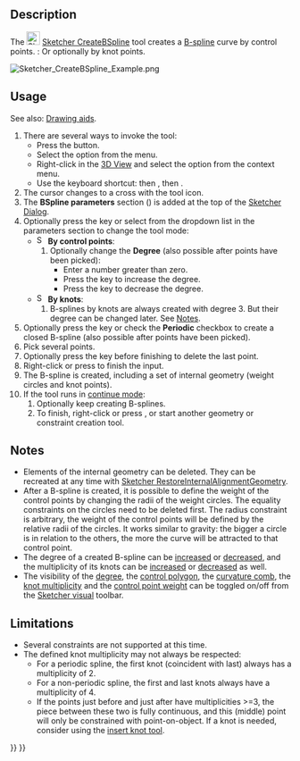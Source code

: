 <languages/>
<translate>

<!--T:10-->
{{Docnav
|[[Sketcher_CreateArcSlot|Arc slot]]
|[[Sketcher_CreatePeriodicBSpline|Periodic B-spline by control points]]
|[[Sketcher_Workbench|Sketcher]]
|IconL=Sketcher_CreateArcSlot.svg
|IconR=Sketcher_CreatePeriodicBSpline.svg
|IconC=Workbench_Sketcher.svg
}}

<!--T:1-->
{{GuiCommand
|Name=Sketcher CreateBSpline
|MenuLocation=Sketch → Geometries → B-spline
|Workbenches=[[Sketcher_Workbench|Sketcher]]
|Shortcut={{KEY|G}} {{KEY|B}} {{KEY|B}}
|Version=0.17
|SeeAlso=[[Sketcher_CreatePeriodicBSpline|Sketcher CreatePeriodicBSpline]]
}}

==Description== <!--T:2-->

<!--T:3-->
The [[Image:Sketcher_CreateBSpline.svg|24px]] [[Sketcher_CreateBSpline|Sketcher CreateBSpline]] tool creates a [[B-Splines|B-spline]] curve by control points. {{Version|1.0}}: Or optionally by knot points.

</translate>
[[Image:Sketcher_CreateBSpline_Example.png]]
<translate>
<!--T:4-->
{{Caption|B-spline curve (white) defined by 5 control points.<br>
The control polygon (green) connects the control points (marked with dark yellow weight circles).<br>
The number 3 (green, without brackets) in the center refers to the [[Sketcher_BSplineIncreaseDegree#Description|degree]] of the B-spline.<br>
The numbers (1) and (4) (green, in round brackets) refer to the [[Sketcher_BSplineDecreaseKnotMultiplicity#Description|multiplicity]] of the knot points.<br>
The numbers [1.00] (green, in square brackets) refer to the weights of the control points.}}

==Usage== <!--T:5-->

<!--T:16-->
See also: [[Sketcher_Workbench#Drawing_aids|Drawing aids]].

<!--T:6-->
# There are several ways to invoke the tool:
#* Press the {{Button|[[Image:Sketcher_CreateBSpline.svg|16px]] [[Sketcher_CreateBSpline|B-spline by control points]]}} button.
#* Select the {{MenuCommand|Sketch → Geometries → [[Image:Sketcher_CreateBSpline.svg|16px]] B-spline}} option from the menu.
#* Right-click in the [[3D_View|3D View]] and select the {{MenuCommand|[[Image:Sketcher_CreateBSpline.svg|16px]] B-spline}} option from the context menu. {{Version|1.0}}
#* Use the keyboard shortcut: {{KEY|G}} then {{KEY|B}}, then {{KEY|B}}.
# The cursor changes to a cross with the tool icon.
# The '''BSpline parameters''' section ({{Version|1.0}}) is added at the top of the [[Sketcher_Dialog|Sketcher Dialog]].
# Optionally press the {{KEY|M}} key or select from the dropdown list in the parameters section to change the tool mode:
#* [[Image:Sketcher_CreateBSpline.svg|16px]] '''By control points''':
#*# Optionally change the '''Degree''' (also possible after points have been picked):
#*#* Enter a number greater than zero.
#*#* Press the {{KEY|U}} key to increase the degree.
#*#* Press the {{KEY|J}} key to decrease the degree.
#* [[Image:Sketcher_CreateBSplineByInterpolation.svg|16px]] '''By knots''': {{Version|1.0}}
#*# B-splines by knots are always created with degree 3. But their degree can be changed later. See [[#Notes|Notes]].
# Optionally press the {{KEY|R}} key or check the '''Periodic''' checkbox to create a closed B-spline (also possible after points have been picked). {{Version|1.0}}
# Pick several points.
# Optionally press the {{KEY|F}} key before finishing to delete the last point. {{Version|1.0}}
# Right-click or press {{KEY|Esc}} to finish the input.
# The B-spline is created, including a set of internal geometry (weight circles and knot points).
# If the tool runs in [[Sketcher_Workbench#Continue_modes|continue mode]]:
## Optionally keep creating B-splines.
## To finish, right-click or press {{KEY|Esc}}, or start another geometry or constraint creation tool.

==Notes== <!--T:14-->

<!--T:15-->
* Elements of the internal geometry can be deleted. They can be recreated at any time with [[Sketcher_RestoreInternalAlignmentGeometry|Sketcher RestoreInternalAlignmentGeometry]].
* After a B-spline is created, it is possible to define the weight of the control points by changing the radii of the weight circles. The equality constraints on the circles need to be deleted first. The radius constraint is arbitrary, the weight of the control points will be defined by the relative radii of the circles. It works similar to gravity: the bigger a circle is in relation to the others, the more the curve will be attracted to that control point.
* The degree of a created B-spline can be [[Sketcher_BSplineIncreaseDegree|increased]] or [[Sketcher_BSplineDecreaseDegree|decreased]], and the multiplicity of its knots can be [[Sketcher_BSplineIncreaseKnotMultiplicity|increased]] or [[Sketcher_BSplineIncreaseKnotMultiplicity|decreased]] as well.
* The visibility of the [[Sketcher_BSplineDegree|degree]], the [[Sketcher_BSplinePolygon|control polygon]], the [[Sketcher_BSplineComb|curvature comb]], the [[Sketcher_BSplineKnotMultiplicity|knot multiplicity]] and the [[Sketcher_BSplinePoleWeight|control point weight]] can be toggled on/off from the [[Sketcher_Workbench#Sketcher visual|Sketcher visual]] toolbar.

==Limitations== <!--T:7-->

<!--T:8-->
* Several constraints are not supported at this time.
* The defined knot multiplicity may not always be respected:
** For a periodic spline, the first knot (coincident with last) always has a multiplicity of 2.
** For a non-periodic spline, the first and last knots always have a multiplicity of 4.
** If the points just before and just after have multiplicities >=3, the piece between these two is fully continuous, and this (middle) point will only be constrained with point-on-object. If a knot is needed, consider using the [[Sketcher_BSplineInsertKnot|insert knot tool]].


<!--T:11-->
{{Docnav
|[[Sketcher_CreateArcSlot|Arc slot]]
|[[Sketcher_CreatePeriodicBSpline|Periodic B-spline by control points]]
|[[Sketcher_Workbench|Sketcher]]
|IconL=Sketcher_CreateArcSlot.svg
|IconR=Sketcher_CreatePeriodicBSpline.svg
|IconC=Workbench_Sketcher.svg
}}

</translate>
{{Sketcher_Tools_navi{{#translation:}}}}
{{Userdocnavi{{#translation:}}}}